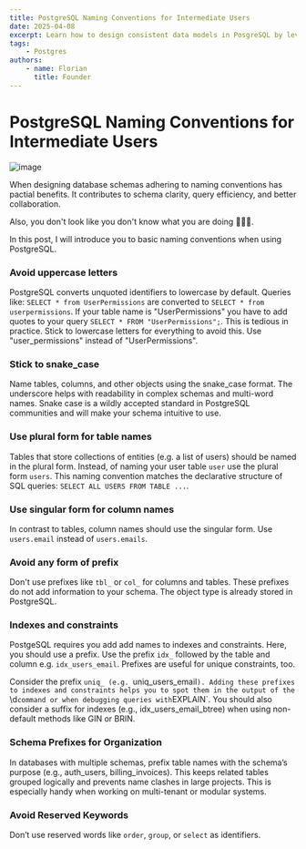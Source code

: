 ```yaml
---
title: PostgreSQL Naming Conventions for Intermediate Users
date: 2025-04-08
excerpt: Learn how to design consistent data models in PosgreSQL by leveraging naming conventions
tags:
    - Postgres
authors:
    - name: Florian
      title: Founder
---
```


# PostgreSQL Naming Conventions for Intermediate Users

![image](/media/blog/20250408-2.jpg)

When designing database schemas adhering to naming conventions has pactial benefits. It contributes 
to schema clarity, query efficiency, and better collaboration.

Also, you don't look like you don't know what you are doing 🙆🏼‍♂️.

In this post, I will introduce you to basic naming conventions when using PostgreSQL.

### Avoid uppercase letters

PostgreSQL converts unquoted identifiers to lowercase by default. Queries like: `SELECT * from UserPermissions`
are converted to `SELECT * from userpermissions`. If your table name is "UserPermissions" you have to add quotes 
to your query `SELECT * FROM "UserPermissions";`. This is tedious in practice. Stick to lowercase letters for 
everything to avoid this. Use "user_permissions" instead of "UserPermissions". 

### Stick to snake_case

Name tables, columns, and other objects using the snake_case format. The underscore helps with readability
in complex schemas and multi-word names. Snake case is a wildly accepted standard in PostgreSQL communities
and will make your schema intuitive to use.

### Use plural form for table names

Tables that store collections of entities (e.g. a list of users) should be named in the plural form. Instead, 
of naming your user table `user` use the plural form `users`. This naming convention matches the declarative 
structure of SQL queries: `SELECT ALL USERS FROM TABLE ...`.

### Use singular form for column names

In contrast to tables, column names should use the singular form. Use `users.email` instead of `users.emails`.

### Avoid any form of prefix

Don't use prefixes like `tbl_` or `col_` for columns and tables. These prefixes do not add information 
to your schema. The object type is already stored in PostgreSQL.

### Indexes and constraints

PostgeSQL requires you add add names to indexes and constraints. Here, you should use a prefix. Use the prefix `idx_` followed by 
the table and column e.g. `idx_users_email`. Prefixes are useful for unique constraints, too.

Consider the prefix `uniq_ (e.g. `uniq_users_email`). Adding these prefixes to indexes and constraints helps you to spot them
in the output of the `\d` command or when debugging queries with `EXPLAIN`. You should also 
consider a suffix for indexes (e.g., idx_users_email_btree) when using non-default methods like GIN or BRIN.

### Schema Prefixes for Organization

In databases with multiple schemas, prefix table names with the schema’s purpose (e.g., auth_users, billing_invoices).
This keeps related tables grouped logically and prevents name clashes in large projects. This is especially handy when working
on multi-tenant or modular systems.

### Avoid Reserved Keywords

Don’t use reserved words like `order`, `group`, or `select` as identifiers.

<BlogBanner />

